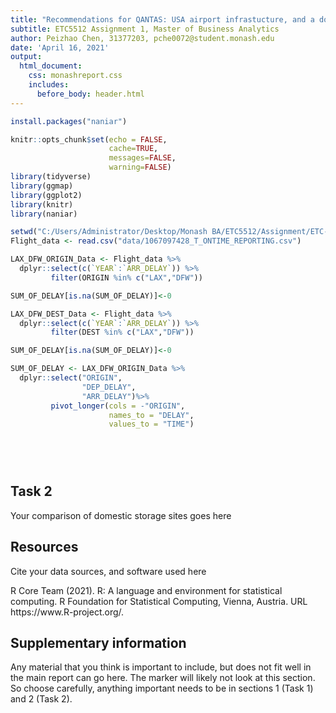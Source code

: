 ```yaml
---
title: "Recommendations for QANTAS: USA airport infrastucture, and a domestic aircraft storage facility"
subtitle: ETC5512 Assignment 1, Master of Business Analytics
author: Peizhao Chen, 31377203, pche0072@student.monash.edu 
date: 'April 16, 2021'
output: 
  html_document:
    css: monashreport.css
    includes:
      before_body: header.html
---
```


```r
install.packages("naniar")
```


```r
knitr::opts_chunk$set(echo = FALSE,
                      cache=TRUE, 
                      messages=FALSE, 
                      warning=FALSE)
library(tidyverse)
library(ggmap)
library(ggplot2)
library(knitr)
library(naniar)
```


```r

setwd("C:/Users/Administrator/Desktop/Monash BA/ETC5512/Assignment/ETC-5512")
Flight_data <- read.csv("data/1067097428_T_ONTIME_REPORTING.csv")

```

```r
LAX_DFW_ORIGIN_Data <- Flight_data %>%
  dplyr::select(c(`YEAR`:`ARR_DELAY`)) %>%
         filter(ORIGIN %in% c("LAX","DFW"))

SUM_OF_DELAY[is.na(SUM_OF_DELAY)]<-0
```

```r

LAX_DFW_DEST_Data <- Flight_data %>%
  dplyr::select(c(`YEAR`:`ARR_DELAY`)) %>%
         filter(DEST %in% c("LAX","DFW"))

SUM_OF_DELAY[is.na(SUM_OF_DELAY)]<-0                
```

```r


SUM_OF_DELAY <- LAX_DFW_ORIGIN_Data %>%
  dplyr::select("ORIGIN",
                "DEP_DELAY",
                "ARR_DELAY")%>%
         pivot_longer(cols = -"ORIGIN",
                      names_to = "DELAY",
                      values_to = "TIME") 

         
    
```

```r

```



## Task 2

Your comparison of domestic storage sites goes here

## Resources

Cite your data sources, and software used here

R Core Team (2021). R: A language and environment for
statistical computing. R Foundation for Statistical
Computing, Vienna, Austria. URL
https://www.R-project.org/.

## Supplementary information

Any material that you think is important to include, but does not fit well in the main report can go here. The marker will likely not look at this section. So choose carefully, anything important needs to be in sections 1 (Task 1) and 2 (Task 2).
